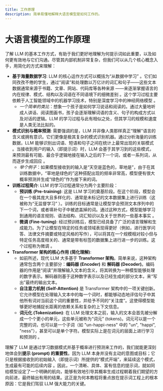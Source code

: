 ```yaml
---
title: 工作原理
description: 简单易懂地解释大语言模型是如何工作的。
---
```


# 大语言模型的工作原理

了解 LLM 的基本工作方式，有助于我们更好地理解为何提示词如此重要，以及如何更有效地与它们沟通。尽管其内部机制非常复杂，但我们可以从几个核心概念入手，用简化的方式来理解：

* **基于海量数据学习**: LLM 的核心运作方式可以概括为“从数据中学习” 。它们如同孜孜不倦的学生，通过“阅读”和处理数以万亿计的词汇和句子——这些文本数据通常来源于书籍、文章、网站、代码库等各种来源 ——来逐渐掌握语言的内在规律、模式、结构以及词语在不同语境下的细微差别 。这个学习过程主要依赖于人工智能领域中的机器学习技术，特别是深度学习中的神经网络模型 。
  * *一个简单的类比*：想象一个孩子是如何学习说话和阅读的。通过大量地听成人讲话、阅读图画书，孩子会逐渐理解词语的含义、句子的构成方式以及对话的逻辑。LLM 的学习过程与此有相似之处，但其学习的规模和速度是人类无法比拟的。
* **模式识别与概率预测**: 需要强调的是，LLM 并非像人类那样真正“理解”语言的含义或拥有意识。它们更像是极其复杂的模式识别机器。通过分析海量的训练数据，LLM 能够识别出词语、短语和句子之间在统计上最常出现的关联模式 。当接收到用户的输入（即提示词）时，LLM 会基于其学习到的这些模式，来预测最有可能、最合乎逻辑地接在输入之后的下一个词，或者一系列词，从而逐步生成回应 。
  * *举个例子*：如果模型接收到的输入是“天空是蓝色的，草地是”，由于在其训练数据中，“草地是绿色的”这种搭配出现的频率非常高，模型便有很大概率预测并生成“绿色的”作为接下来的词。
* **训练过程简介**: LLM 的学习过程通常分为两个主要阶段：
  * **预训练 (Pre-training)**: 这是 LLM 学习的奠基阶段。在这个阶段，模型会在一个极其庞大且多样化的、通常是未标记的文本数据集上进行训练（这被称为“无监督学习” ）。训练的目标通常是让模型学会预测文本序列中的下一个词，或者填补句子中被遮盖掉的词。通过这种方式，模型能够学习到通用的语言规则、语法结构、词汇知识以及关于世界的一些基本事实 。
  * **微调 (Fine-tuning)**: 经过预训练后，模型已经具备了广泛的语言理解和生成能力。为了让模型在特定的任务或领域表现得更好（例如，进行医学问答、法律文件摘要或特定风格的写作），可以将其在一个规模相对较小但与特定任务高度相关的、通常是带有标签的数据集上进行进一步的训练。这个过程称为微调 。
* **Transformer 架构的核心作用 (简化理解)**:
  * 如前所述，现代 LLM 大多基于 **Transformer 架构**。简单来说，这种架构通常包含两个主要部分：**编码器 (Encoder)** 和 **解码器 (Decoder)**。编码器的作用是“阅读”并理解输入文本的含义，将其转换为一种模型能够处理的数字表示。解码器则基于这种数字表示以及已经生成的部分文本，来“写出”最终的输出文本。
  * **自注意力机制 (Self-Attention)** 是 Transformer 架构中的一项关键创新。它允许模型在处理输入文本中的每一个词时，都能够动态地评估句子中其他所有词对当前这个词的重要性，并给予不同的“关注度”。这使得模型能够更好地捕捉长距离的依赖关系和复杂的上下文信息。
  * **词元化 (Tokenization)**: 在 LLM 处理文本之前，输入的文本会首先被分解成一个个更小的单元，这些单元被称为“词元” (tokens)。词元可以是一个完整的词，也可以是一个子词（如 "un-happi-ness" 中的 "un", "happi", "ness"），甚至可以是单个字符。模型实际上是在词元的层面上进行学习和预测的 。

理解了 LLM 是通过学习数据模式并基于概率进行预测来工作的，我们就能更深刻地体会到**提示 (prompt) 的重要性**。因为 LLM 本身并没有主动的意图或目标；它只是根据接收到的初始输入（即提示词）所提供的“模式开端”，来延续这个模式，生成最有可能的后续内容 。因此，一个清晰、具体、富有信息的提示词，就如同给模型设定了一个明确的航向，能够有效地引导其概率生成过程朝着我们期望的方向前进，最终输出有用的结果。这正是为何本教程将重点放在提示词工程上的根本原因：它是我们驾驭 LLM 强大能力的关键。